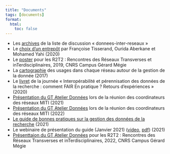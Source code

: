 ```yaml
---
title: "Documents"
tags: [documents]
format:
  html:
    toc: false
---
```


- Les [archives](https://listes.services.cnrs.fr/wws/arc/donnees-inter-reseaux/) de la liste de discussion « donnees-inter-reseaux »
- Le [choix d'un entrepôt](/download/Choix_entrepot_hackathon_20200114.pdf) par Françoise Tisserand, Ourida Aberkane et Mohamed Yahi (2020)
- Le [poster](/download/R2T2-septembre-2019.pdf) pour les R2T2 : Rencontres des Réseaux Transverses et inTerdisciplinaires, 2019, CNRS Campus Gérard Mégie
- La [cartographie](/download/GTInterreseaux-CartoSyntheseV6-optimise.pdf) des usages dans chaque réseau autour de la gestion de la donnée (2017)
- Le [livret](/download/Livret_FAIR_2018.pdf) de la journée « Interopérabilité et pérennisation des données de la recherche : comment FAIR En pratique ? Retours d'expériences » (2020)
- [Présentation du GT Atelier Données](/download/Atelier_Donnees_17052021.pdf) lors de la réunion des coordinateurs des réseaux MITI (2021)
- [Présentation du GT Atelier Données](/download/Atelier_Donnees_20220420.pdf) lors de la réunion des coordinateurs des réseaux MITI (2022)
- [Le guide de bonnes pratiques sur la gestion des données de la recherche](https://mi-gt-donnees.pages.math.unistra.fr/guide/) (2021)
- Le webinaire de présentation du guide (Janvier 2021) ([video](https://www.canal-u.tv/video/atelier_donnees/presentation_du_guide_de_bonnes_pratiques_des_donnees_de_la_recherche.59537), [pdf](/download/Guide_Bonnes_Pratiques_Janvier_2021.pdf)) (2021)
- [Présenttaion du GT Atelier Données](/download/Atelier_Donnees_17052021.pdf) pour les R2T2 : Rencontres des Réseaux Transverses et inTerdisciplinaires, 2022, CNRS Campus Gérard Mégie



